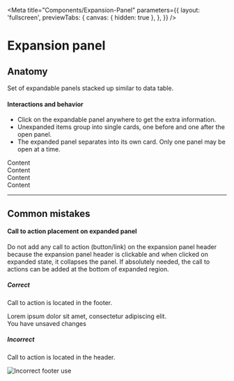 
<Meta
  title="Components/Expansion-Panel"
  parameters={{
    layout: 'fullscreen',
    previewTabs: {
      canvas: { hidden: true },
    },
  }}
/>

<style>
  {`
  #story--example-button--outlined,
  #story--example-button--text {
    margin-right: 8px;
  }
  .buttonFooter{
    display:flex; 
    align-items:center;
  }
  .buttonContainer {
    margin-left:auto;
  }
  cv-button {
    margin-left:5px;
  }
  img {
    width:550px;
  }
  `}
</style>

# Expansion panel

## Anatomy

Set of expandable panels stacked up similar to data table.

#### Interactions and behavior

- Click on the expandable panel anywhere to get the extra information.
- Unexpanded items group into single cards, one before and one after the open panel.
- The expanded panel separates into its own card. Only one panel may be open at a time.

<Canvas>
  <cv-expansion-panel titleWidth="16em">
    <cv-expansion-panel-item title="Title" contentPreview="Content preview">
      <div slot="content">Content</div>
    </cv-expansion-panel-item>
    <cv-expansion-panel-item
      title="Lorem ipsum dolor"
      contentPreview="Content preview"
    >
      <div slot="content">Content</div>
    </cv-expansion-panel-item>
    <cv-expansion-panel-item
      title="Lorem ipsum dolor"
      contentPreview="Content preview"
    >
      <div slot="content">Content</div>
    </cv-expansion-panel-item>
    <cv-expansion-panel-item
      title="Lorem ipsum dolor"
      contentPreview="Content preview"
    >
      <div slot="content">Content</div>
    </cv-expansion-panel-item>
  </cv-expansion-panel>
</Canvas>

---

## Common mistakes

#### Call to action placement on expanded panel

Do not add any call to action (button/link) on the expansion panel header because
the expansion panel header is clickable and when clicked on expanded state, it
collapses the panel. If absolutely needed, the call to actions can be added at
the bottom of expanded region.

##### Correct

Call to action is located in the footer.

<Canvas>
  <form>
    <cv-expansion-panel titleWidth="16em">
      <cv-expansion-panel-item
        title="Title"
        contentPreview="Content preview"
        showFooter
      >
        <div slot="content">
          Lorem ipsum dolor sit amet, consectetur adipiscing elit.
        </div>
        <div slot="footer" class="buttonFooter">
          <div>You have unsaved changes</div>
          <div class="buttonContainer">
            <cv-button outlined label="Cancel"></cv-button>
            <cv-button raised label="Save" class="primary accent"></cv-button>
          </div>
        </div>
      </cv-expansion-panel-item>
    </cv-expansion-panel>
  </form>
</Canvas>

##### Incorrect

Call to action is located in the header.

<img src={incorrectExample} alt="Incorrect footer use" />
